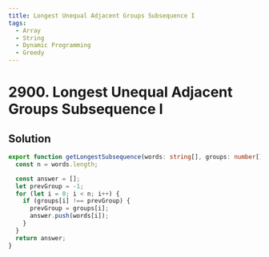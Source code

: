 ```yaml
---
title: Longest Unequal Adjacent Groups Subsequence I
tags:
  - Array
  - String
  - Dynamic Programming
  - Greedy
---
```


# 2900. Longest Unequal Adjacent Groups Subsequence I

<Badges>
  <LevelBadge level="easy" />
  <TopicBadge name="Array" slug="array" />
  <TopicBadge name="String" slug="string" />
  <TopicBadge name="Dynamic Programming" slug="dynamic-programming" />
  <TopicBadge name="Greedy" slug="greedy" />
</Badges>

## Solution

```typescript filename="solution.ts" copy
export function getLongestSubsequence(words: string[], groups: number[]): string[] {
  const n = words.length;

  const answer = [];
  let prevGroup = -1;
  for (let i = 0; i < n; i++) {
    if (groups[i] !== prevGroup) {
      prevGroup = groups[i];
      answer.push(words[i]);
    }
  }
  return answer;
}
```

<ProblemLink
  codingSite="leetcode"
  href="https://leetcode.com/problems/longest-unequal-adjacent-groups-subsequence-i"
  title="Longest Unequal Adjacent Groups Subsequence I"
/>
